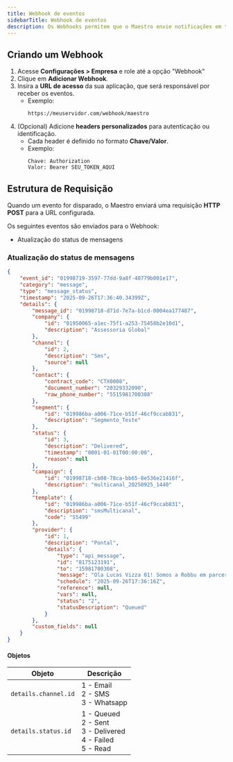 ```yaml
---
title: Webhook de eventos
sidebarTitle: Webhook de eventos
description: Os Webhooks permitem que o Maestro envie notificações em tempo real para uma URL definida pelo cliente, sempre que determinados eventos ocorrerem. Dessa forma, sua aplicação pode reagir automaticamente sem a necessidade de consultas periódicas à API.
---
```


## Criando um Webhook

1. Acesse **Configurações > Empresa** e role até a opção "Webhook"
2. Clique em **Adicionar Webhook**.  
3. Insira a **URL de acesso** da sua aplicação, que será responsável por receber os eventos.  
   - Exemplo:  
     ```
     https://meuservidor.com/webhook/maestro
     ```
4. (Opcional) Adicione **headers personalizados** para autenticação ou identificação.  
   - Cada header é definido no formato **Chave/Valor**.  
   - Exemplo:
     ```
     Chave: Authorization
     Valor: Bearer SEU_TOKEN_AQUI
     ```

## Estrutura de Requisição

Quando um evento for disparado, o Maestro enviará uma requisição **HTTP POST** para a URL configurada.

Os seguintes eventos são enviados para o Webhook:
- Atualização do status de mensagens


### Atualização do status de mensagens
```json
{
    "event_id": "01998719-3597-77dd-9a8f-40779b001e17",
    "category": "message",
    "type": "message_status",
    "timestamp": "2025-09-26T17:36:40.34399Z",
    "details": {
        "message_id": "01998718-d71d-7e7a-b1cd-0004ea177487",
        "company": {
            "id": "01950065-a1ec-75f1-a253-75458b2e10d1",
            "description": "Assessoria Global"
        },
        "channel": {
            "id": 2,
            "description": "Sms",
            "source": null
        },
        "contact": {
            "contract_code": "CTX0008",
            "document_number": "20329332090",
            "raw_phone_number": "5515981700308"
        },
        "segment": {
            "id": "019986ba-a006-71ce-b51f-46cf9ccab831",
            "description": "Segmento_Teste"
        },
        "status": {
            "id": 3,
            "description": "Delivered",
            "timestamp": "0001-01-01T00:00:00",
            "reason": null
        },
        "campaign": {
            "id": "01998718-cb08-78ca-bb65-8e536e21416f",
            "description": "multicanal_20250925_1440"
        },
        "template": {
            "id": "019986ba-a006-71ce-b51f-46cf9ccab831",
            "description": "smsMulticanal",
            "code": "S5499"
        },
        "provider": {
            "id": 1,
            "description": "Pontal",
            "details": {
                "type": "api_message",
                "id": "8175123191",
                "to": "15981700308",
                "message": "Ola Lucas Vizza 01! Somos a Robbu em parceria com BV.",
                "schedule": "2025-09-26T17:36:16Z",
                "reference": null,
                "vars": null,
                "status": "2",
                "statusDescription": "Queued"
            }
        },
        "custom_fields": null
    }
}
```

#### Objetos
| Objeto              | Descrição                          |
|-----------------------|------------------------------------|
| `details.channel.id`  | 1 - Email <br> 2 - SMS <br> 3 - Whatsapp |
| `details.status.id`   | 1 - Queued <br> 2 - Sent <br> 3 - Delivered <br> 4 - Failed <br> 5 - Read |